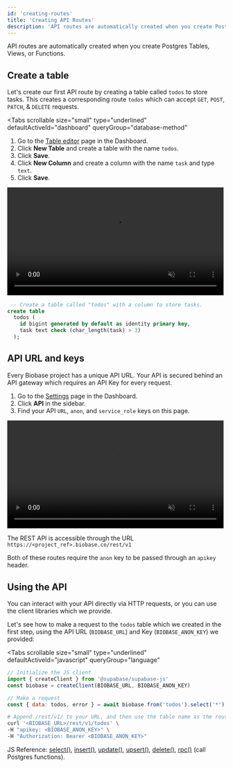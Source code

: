```yaml
---
id: 'creating-routes'
title: 'Creating API Routes'
description: 'API routes are automatically created when you create Postgres Tables, Views, or Functions.'
---
```


API routes are automatically created when you create Postgres Tables, Views, or Functions.

## Create a table

Let's create our first API route by creating a table called `todos` to store tasks.
This creates a corresponding route `todos` which can accept `GET`, `POST`, `PATCH`, & `DELETE` requests.

<Tabs
  scrollable
  size="small"
  type="underlined"
  defaultActiveId="dashboard"
  queryGroup="database-method"
>
<TabPanel id="dashboard" label="Dashboard">

1. Go to the [Table editor](https://biobase.studio/dashboard/project/_/editor) page in the Dashboard.
1. Click **New Table** and create a table with the name `todos`.
1. Click **Save**.
1. Click **New Column** and create a column with the name `task` and type `text`.
1. Click **Save**.

<video width="99%" muted playsInline controls={true}>
  <source
    src="https://xguihxuzqibwxjnimxev.biobase.co/storage/v1/object/public/videos/docs/api/api-create-table-sm.mp4"
    type="video/mp4"
  />
</video>

</TabPanel>
<TabPanel id="sql" label="SQL">

```sql
 -- Create a table called "todos" with a column to store tasks.
create table
  todos (
    id bigint generated by default as identity primary key,
    task text check (char_length(task) > 3)
  );
```

</TabPanel>
</Tabs>

## API URL and keys

Every Biobase project has a unique API URL. Your API is secured behind an API gateway which requires an API Key for every request.

1. Go to the [Settings](https://biobase.studio/dashboard/project/_/settings/general) page in the Dashboard.
2. Click **API** in the sidebar.
3. Find your API `URL`, `anon`, and `service_role` keys on this page.

<video width="99%" muted playsInline controls={true}>
  <source
    src="https://xguihxuzqibwxjnimxev.biobase.co/storage/v1/object/public/videos/docs/api/api-url-and-key.mp4"
    type="video/mp4"
  />
</video>

The REST API is accessible through the URL `https://<project_ref>.biobase.co/rest/v1`

Both of these routes require the `anon` key to be passed through an `apikey` header.

## Using the API

You can interact with your API directly via HTTP requests, or you can use the client libraries which we provide.

Let's see how to make a request to the `todos` table which we created in the first step,
using the API URL (`BIOBASE_URL`) and Key (`BIOBASE_ANON_KEY`) we provided:

<Tabs
  scrollable
  size="small"
  type="underlined"
  defaultActiveId="javascript"
  queryGroup="language"
>
<TabPanel id="javascript" label="Javascript">

```javascript
// Initialize the JS client
import { createClient } from '@supabase/supabase-js'
const biobase = createClient(BIOBASE_URL, BIOBASE_ANON_KEY)

// Make a request
const { data: todos, error } = await biobase.from('todos').select('*')
```

</TabPanel>
<TabPanel id="curl" label="cURL">

```bash
# Append /rest/v1/ to your URL, and then use the table name as the route
curl '<BIOBASE_URL>/rest/v1/todos' \
-H "apikey: <BIOBASE_ANON_KEY>" \
-H "Authorization: Bearer <BIOBASE_ANON_KEY>"
```

</TabPanel>
</Tabs>

JS Reference: [select()](/docs/reference/javascript/select),
[insert()](/docs/reference/javascript/insert),
[update()](/docs/reference/javascript/update),
[upsert()](/docs/reference/javascript/upsert),
[delete()](/docs/reference/javascript/delete),
[rpc()](/docs/reference/javascript/rpc) (call Postgres functions).
